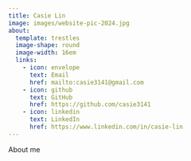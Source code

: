 ---
title: Casie Lin
image: images/website-pic-2024.jpg
about:
  template: trestles
  image-shape: round
  image-width: 16em
  links: 
    - icon: envelope
      text: Email
      href: mailto:casie3141@gmail.com
    - icon: github
      text: GitHub
      href: https://github.com/casie3141
    - icon: linkedin
      text: LinkedIn
      href: https://www.linkedin.com/in/casie-lin
---

About me

